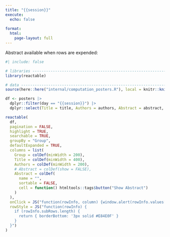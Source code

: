 ```yaml
---
title: "{{session}}"
execute: 
  echo: false
  
format: 
  html:
    page-layout: full
---
```


Abstract available when rows are expended:

```r
#| include: false

# libraries --------------------------------------------------------------------
library(reactable)

# data -------------------------------------------------------------------------
source(here::here("internal/computation_posters.R"), local = knitr::knit_global())

df <- posters |>
  dplyr::filter(day == "{{session}}") |>
  dplyr::select(Title = title, Authors = authors, Abstract = abstract, Group = group)
```

```r
reactable(
  df,
  pagination = FALSE,
  highlight = TRUE,
  searchable = TRUE,
  groupBy = "Group",
  defaultExpanded = TRUE,
  columns = list(
    Group = colDef(minWidth = 200),
    Title = colDef(minWidth = 400),
    Authors = colDef(minWidth = 200),
    # Abstract = colDef(show = FALSE),
    Abstract = colDef(
      name = "",
      sortable = FALSE,
      cell = function() htmltools::tags$button("Show Abstract")
    )
  ),
  onClick = JS("function(rowInfo, column) {window.alert(rowInfo.values['Abstract'])}"),
  rowStyle = JS("function(rowInfo) {
    if (rowInfo.subRows.length) {
      return { borderBottom: '3px solid #E84E0F' }
    }
  }")
)
```
